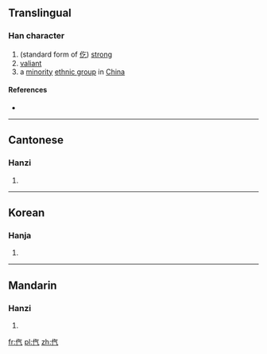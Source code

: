 ==Translingual==

===Han character===
{{Han char|rn=9|rad=人|as=04|sn=6|four=|canj=人人一弓 (OOMN)|ids=⿰[[亻]][[气]]}}

# (standard form of [[仡]]) [[strong]]
# [[valiant]]
# a [[minority]] [[ethnic group]] in [[China]]

====References====
* {{Han ref|kx=0094.140|hdz=10122.050|uh=3439|ud=13369}}

----

==Cantonese==

===Hanzi===
{{yue-hanzi|jyut=[[go1]], [[kwok3]], [[ngaat6]]|y=go1, kwok3, ngaat6}}

# {{defn|lang=yue|sort=人04}}

----

==Korean==

===Hanja===
{{ko-hanja|hangeul=흘|rv=heul|mr=hŭl|y=hul|eumhun=날래다|ehrv=nallaeda|ehmr=nallaeda|ehy=nallayta}}

# {{defn|lang=ko|sort=人04}}

----

==Mandarin==

===Hanzi===
{{cmn-hanzi|pin=[[yì]] ([[yi4]])|wg=i<sup>4</sup>}}

# {{defn|lang=cmn|sort=人04}}

[[fr:㐹]]
[[pl:㐹]]
[[zh:㐹]]